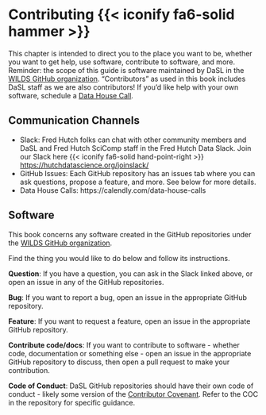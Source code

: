 # Contributing {{< iconify fa6-solid hammer >}} {#sec-contributing}

This chapter is intended to direct you to the place you want to be, whether you want to get help, use software, contribute to software, and more. Reminder: the scope of this guide is software maintained by DaSL in the [WILDS GitHub organization][ghwilds]. "Contributors" as used in this book includes DaSL staff as we are also contributors! If you'd like help with your own software, schedule a [Data House Call](https://calendly.com/data-house-calls).

## Communication Channels

* Slack: Fred Hutch folks can chat with other community members and DaSL and Fred Hutch SciComp staff in the Fred Hutch Data Slack. Join our Slack here {{< iconify fa6-solid hand-point-right >}} <https://hutchdatascience.org/joinslack/>
* GitHub Issues: Each GitHub repository has an issues tab where you can ask questions, propose a feature, and more. See below for more details.
* Data House Calls: https://calendly.com/data-house-calls 

## Software

This book concerns any software created in the GitHub repositories under the [WILDS GitHub organization](https://github.com/getwilds).

Find the thing you would like to do below and follow its instructions.

**Question**: If you have a question, you can ask in the Slack linked above, or open an issue in any of the GitHub repositories.

**Bug**: If you want to report a bug, open an issue in the appropriate GitHub repository.

**Feature**: If you want to request a feature, open an issue in the appropriate GitHub repository.

**Contribute code/docs**: If you want to contribute to software - whether code, documentation or something else - open an issue in the appropriate GitHub repository to discuss, then open a pull request to make your contribution.

**Code of Conduct**: DaSL GitHub repositories should have their own code of conduct - likely some version of the [Contributor Covenant][coc]. Refer to the COC in the repository for specific guidance.



[DaSL]: https://hutchdatascience.org/
[ghwilds]: https://github.com/getwilds
[coc]: https://www.contributor-covenant.org/version/2/1/code_of_conduct/
